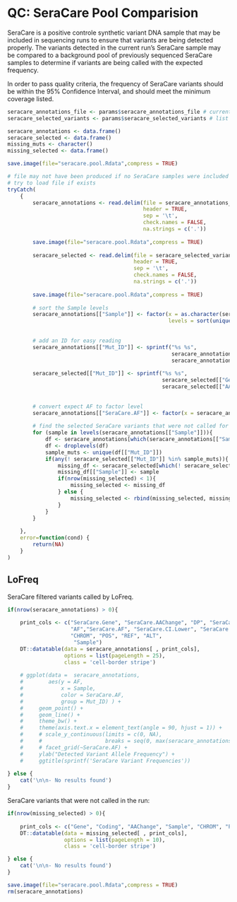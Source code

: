 # QC: SeraCare Pool Comparision

SeraCare is a positive controle synthetic variant DNA sample that may be included in sequencing runs to ensure that variants are being detected properly. The variants detected in the current run's SeraCare sample may be compared to a background pool of previously sequenced SeraCare samples to determine if variants are being called with the expected frequency.

In order to pass quality criteria, the frequency of SeraCare variants should be within the 95% Confidence Interval, and should meet the minimum coverage listed. 

```r
seracare_annotations_file <- params$seracare_annotations_file # current run SeraCare sample variants
seracare_selected_variants <- params$seracare_selected_variants # list of known SeraCare variants

seracare_annotations <- data.frame()
seracare_selected <- data.frame()
missing_muts <- character()
missing_selected <- data.frame()

save.image(file="seracare.pool.Rdata",compress = TRUE)

# file may not have been produced if no SeraCare samples were included in run; 
# try to load file if exists
tryCatch(
    {
        seracare_annotations <- read.delim(file = seracare_annotations_file, 
                                           header = TRUE, 
                                           sep = '\t', 
                                           check.names = FALSE, 
                                           na.strings = c('.'))
        
        save.image(file="seracare.pool.Rdata",compress = TRUE)
        
        seracare_selected <- read.delim(file = seracare_selected_variants,
                                        header = TRUE,
                                        sep = '\t',
                                        check.names = FALSE,
                                        na.strings = c('.'))
        
        save.image(file="seracare.pool.Rdata",compress = TRUE)
        
        # sort the Sample levels
        seracare_annotations[["Sample"]] <- factor(x = as.character(seracare_annotations[["Sample"]]),
                                                   levels = sort(unique(as.character(seracare_annotations[["Sample"]]),
                                                                        decreasing = TRUE)))
        
        # add an ID for easy reading
        seracare_annotations[["Mut_ID"]] <- sprintf("%s %s", 
                                                    seracare_annotations[["SeraCare.Gene"]],
                                                    seracare_annotations[["SeraCare.AAChange"]])
        
        seracare_selected[["Mut_ID"]] <- sprintf("%s %s", 
                                                 seracare_selected[["Gene"]],
                                                 seracare_selected[["AAChange"]])
        
        
        # convert expect AF to factor level
        seracare_annotations[["SeraCare.AF"]] <- factor(x = seracare_annotations[["SeraCare.AF"]], levels = sort(unique(seracare_annotations[["SeraCare.AF"]])))
        
        # find the selected SeraCare variants that were not called for each sample
        for (sample in levels(seracare_annotations[["Sample"]])){
            df <- seracare_annotations[which(seracare_annotations[["Sample"]] == sample ), ]
            df <- droplevels(df)
            sample_muts <- unique(df[["Mut_ID"]])
            if(any(! seracare_selected[["Mut_ID"]] %in% sample_muts)){
                missing_df <- seracare_selected[which(! seracare_selected[["Mut_ID"]] %in% sample_muts), ]
                missing_df[["Sample"]] <- sample
                if(nrow(missing_selected) < 1){
                    missing_selected <- missing_df
                } else {
                    missing_selected <- rbind(missing_selected, missing_df)
                }
            }
        }
        
    },
    error=function(cond) {
        return(NA)
    }
)

```

## LoFreq

SeraCare filtered variants called by LoFreq.

```r
if(nrow(seracare_annotations) > 0){
    
    print_cols <- c("SeraCare.Gene", "SeraCare.AAChange", "DP", "SeraCare.ReqCov",
                    "AF","SeraCare.AF", "SeraCare.CI.Lower", "SeraCare.CI.Upper",
                    "CHROM", "POS", "REF", "ALT", 
                     "Sample")
    DT::datatable(data = seracare_annotations[ , print_cols],
                  options = list(pageLength = 25),
                  class = 'cell-border stripe')
    
    # ggplot(data =  seracare_annotations, 
    #        aes(y = AF, 
    #            x = Sample, 
    #            color = SeraCare.AF, 
    #            group = Mut_ID) ) + 
    #     geom_point() +
    #     geom_line() +
    #     theme_bw() +
    #     theme(axis.text.x = element_text(angle = 90, hjust = 1)) +
    #     # scale_y_continuous(limits = c(0, NA), 
    #     #                    breaks = seq(0, max(seracare_annotations[["AF"]]), 0.025)) +
    #     # facet_grid(~SeraCare.AF) +
    #     ylab("Detected Variant Allele Frequency") +
    #     ggtitle(sprintf('SeraCare Variant Frequencies'))
    
} else {
    cat('\n\n- No results found')
}
```

SeraCare variants that were not called in the run:

```r
if(nrow(missing_selected) > 0){
    
    print_cols <- c("Gene", "Coding", "AAChange", "Sample", "CHROM", "POS", "REF", "ALT")
    DT::datatable(data = missing_selected[ , print_cols],
                  options = list(pageLength = 10),
                  class = 'cell-border stripe')

} else {
    cat('\n\n- No results found')
}
```

```r
save.image(file="seracare.pool.Rdata",compress = TRUE)
rm(seracare_annotations)
```